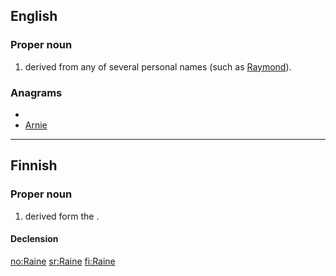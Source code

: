 ==English==

===Proper noun===
{{en-proper noun}}

# {{surname|from=given names|dot=}} derived from any of several personal names (such as [[Raymond]]).

===Anagrams===
* {{alphagram|aeinr}}
* [[Arnie#English|Arnie]]


----

==Finnish==

===Proper noun===
{{infl|fi|proper noun}}

# {{given name|male|lang=fi}} derived form the {{etyl|de|fi}} {{term|Rainer|lang=de}}.

====Declension====
{{fi-decl-nalle|Rain}}

[[no:Raine]]
[[sr:Raine]]
[[fi:Raine]]